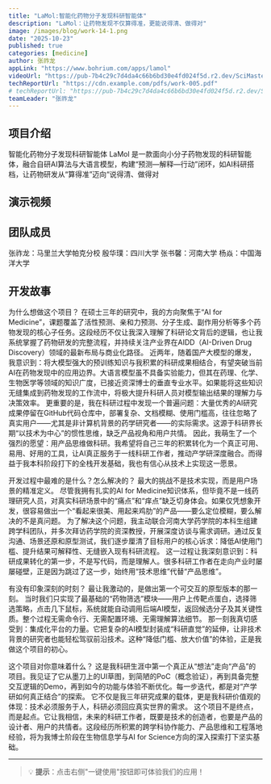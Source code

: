 ```yaml
---
title: "LaMol:智能化药物分子发现科研智能体"
description: "LaMol：让药物发现不仅算得准，更能说得清、做得对"
image: /images/blog/work-14-1.png
date: "2025-10-23"
published: true
categories: [medicine]
author: 张祚龙
appLink: "https://www.bohrium.com/apps/lamol"
videoUrl: "https://pub-7b4c29c7d4da4c66b6bd30e4fd024f5d.r2.dev/SciMaster-competition/work-video-14.mp4"
techReportUrl: "https://cdn.example.com/pdfs/work-005.pdf"
# techReportUrl: "https://pub-7b4c29c7d4da4c66b6bd30e4fd024f5d.r2.dev/SciMaster-competition/work-report-14.pdf"
teamLeader: "张祚龙"
---
```


## 项目介绍

智能化药物分子发现科研智能体 LaMol 是一款面向小分子药物发现的科研智能体，融合自研AI算法与大语言模型，构建“预测—解释—行动”闭环，如AI科研搭档，让药物研发从“算得准”迈向“说得清、做得对

## 演示视频

<VideoPlayer
  src="https://pub-7b4c29c7d4da4c66b6bd30e4fd024f5d.r2.dev/SciMaster-competition/work-video-14.mp4"
  poster="/images/blog/work-14-2.png"
/>

## 团队成员

张祚龙：马里兰大学帕克分校
殷华璞：四川大学
张书馨：河南大学
杨焱：中国海洋大学

## 开发故事

为什么想做这个项目？
在硕士三年的研究中，我的方向聚焦于“AI for Medicine”，课题覆盖了活性预测、亲和力预测、分子生成、副作用分析等多个药物发现的核心子任务。这段经历不仅让我深入理解了科研论文背后的逻辑，也让我系统掌握了药物研发的完整流程，并持续关注产业界在AIDD（AI-Driven Drug Discovery）领域的最新布局与商业化路径。
近两年，随着国产大模型的爆发，我意识到：将大模型强大的预训练知识与我积累的科研成果相结合，有望突破当前AI在药物发现中的应用边界。大语言模型虽不具备实验能力，但其在药理、化学、生物医学等领域的知识广度，已接近资深博士的垂直专业水平。如果能将这些知识无缝集成到药物发现的工作流中，将极大提升科研人员对模型输出结果的理解力与决策效率。
更重要的是，我在科研过程中发现一个普遍问题：大量优秀的AI研究成果停留在GitHub代码仓库中，部署复杂、文档模糊、使用门槛高，往往忽略了真实用户——尤其是非计算机背景的药学研究者——的实际需求。这源于科研界长期“以技术为中心”的惯性思维，缺乏产品视角和用户共情。
因此，我萌生了一个强烈的愿望：用产品思维做科研。我希望将自己三年的积累转化为一个真正可用、易用、好用的工具，让AI真正服务于一线科研工作者，推动产学研深度融合。而得益于我本科阶段打下的全栈开发基础，我也有信心从技术上实现这一愿景。

开发过程中最难的是什么？怎么解决的？
最大的挑战不是技术实现，而是用户场景的精准定义。
尽管我拥有扎实的AI for Medicine知识体系，但毕竟不是一线药理研究人员，对真实科研场景中的“痛点”和“痒点”缺乏切身体会。如果仅凭想象开发，很容易做出一个“看起来很美、用起来鸡肋”的产品——要么定位模糊，要么解决的不是真问题。
为了解决这个问题，我主动联合河南大学药学院的本科生组建跨学科团队，并多次拜访药学院的资深教授，开展深度访谈与需求调研。通过反复沟通、场景还原和原型测试，我们逐步厘清了目标用户的核心诉求：降低AI使用门槛、提升结果可解释性、无缝嵌入现有科研流程。
这一过程让我深刻意识到：科研成果转化的第一步，不是写代码，而是理解人。很多科研工作者在走向产业时屡屡碰壁，正是因为跳过了这一步，始终用“技术思维”代替“产品思维”。

有没有印象深刻的时刻？
最让我激动的，是做出第一个可交互的原型版本的那一刻。
当时我们只实现了最基础的“药物筛选”模块——用户上传靶点蛋白，选择筛选策略，点击几下鼠标，系统就能自动调用后端AI模型，返回候选分子及其关键性质。整个过程无需命令行、无需配置环境、无需理解算法细节。
那一刻我真切感受到：集成化平台的力量。它把复杂的AI模型封装成“科研直觉”的延伸，让非技术背景的研究者也能轻松驾驭前沿技术。这种“降低门槛、放大价值”的体验，正是我做这个项目的初心。

这个项目对你意味着什么？
这是我科研生涯中第一个真正从“想法”走向“产品”的项目。我见证了它从墨刀上的UI草图，到简陋的PoC（概念验证），再到具备完整交互逻辑的Demo，再到如今的功能与体验不断优化。每一步迭代，都是对“产学研如何真正结合”的探索。
它不仅是我三年研究成果的载体，更是我科研价值观的体现：技术必须服务于人，科研必须回应真实世界的需求。
这个项目不是终点，而是起点。它让我相信，未来的科研工作者，既要是技术的创造者，也要是产品的设计者、用户的共情者。这段经历所积累的跨学科协作能力、产品思维和工程落地经验，将为我博士阶段在生物信息学与AI for Science方向的深入探索打下坚实基础。

---

> 💡 **提示**：点击右侧"一键使用"按钮即可体验我们的应用！
